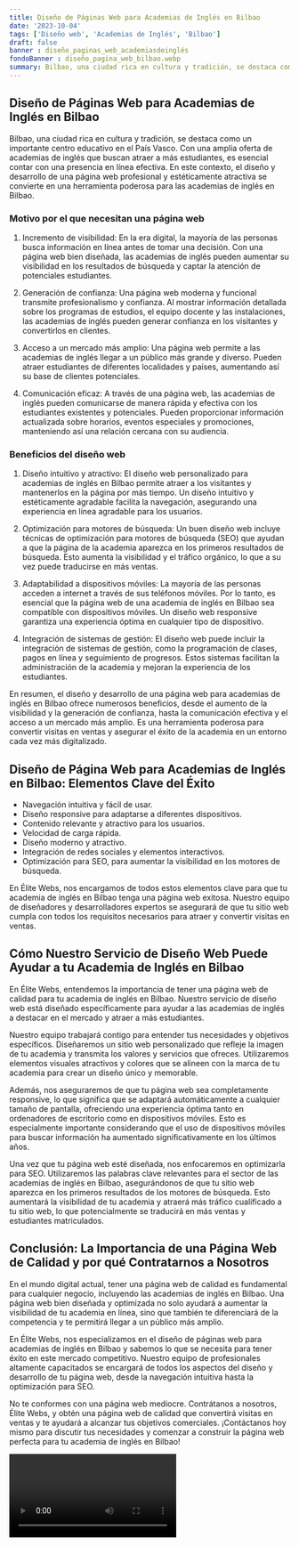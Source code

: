 ```yaml
---
title: Diseño de Páginas Web para Academias de Inglés en Bilbao
date: '2023-10-04'
tags: ['Diseño web', 'Academias de Inglés', 'Bilbao']
draft: false
banner : diseño_paginas_web_academiasdeinglés
fondoBanner : diseño_pagina_web_bilbao.webp
summary: Bilbao, una ciudad rica en cultura y tradición, se destaca como un importante centro educativo en el País Vasco. Con una amplia oferta de academias de inglés que buscan atraer a más estudiantes, es esencial contar con una presencia en línea efectiva. En este contexto, el diseño y desarrollo de una página web profesional y estéticamente atractiva se convierte en una herramienta poderosa para las academias de inglés en Bilbao.
---
```


## Diseño de Páginas Web para Academias de Inglés en Bilbao

Bilbao, una ciudad rica en cultura y tradición, se destaca como un importante centro educativo en el País Vasco. Con una amplia oferta de academias de inglés que buscan atraer a más estudiantes, es esencial contar con una presencia en línea efectiva. En este contexto, el diseño y desarrollo de una página web profesional y estéticamente atractiva se convierte en una herramienta poderosa para las academias de inglés en Bilbao.

### Motivo por el que necesitan una página web

1. Incremento de visibilidad: En la era digital, la mayoría de las personas busca información en línea antes de tomar una decisión. Con una página web bien diseñada, las academias de inglés pueden aumentar su visibilidad en los resultados de búsqueda y captar la atención de potenciales estudiantes.

2. Generación de confianza: Una página web moderna y funcional transmite profesionalismo y confianza. Al mostrar información detallada sobre los programas de estudios, el equipo docente y las instalaciones, las academias de inglés pueden generar confianza en los visitantes y convertirlos en clientes.

3. Acceso a un mercado más amplio: Una página web permite a las academias de inglés llegar a un público más grande y diverso. Pueden atraer estudiantes de diferentes localidades y países, aumentando así su base de clientes potenciales.

4. Comunicación eficaz: A través de una página web, las academias de inglés pueden comunicarse de manera rápida y efectiva con los estudiantes existentes y potenciales. Pueden proporcionar información actualizada sobre horarios, eventos especiales y promociones, manteniendo así una relación cercana con su audiencia.

### Beneficios del diseño web

1. Diseño intuitivo y atractivo: El diseño web personalizado para academias de inglés en Bilbao permite atraer a los visitantes y mantenerlos en la página por más tiempo. Un diseño intuitivo y estéticamente agradable facilita la navegación, asegurando una experiencia en línea agradable para los usuarios.

2. Optimización para motores de búsqueda: Un buen diseño web incluye técnicas de optimización para motores de búsqueda (SEO) que ayudan a que la página de la academia aparezca en los primeros resultados de búsqueda. Esto aumenta la visibilidad y el tráfico orgánico, lo que a su vez puede traducirse en más ventas.

3. Adaptabilidad a dispositivos móviles: La mayoría de las personas acceden a internet a través de sus teléfonos móviles. Por lo tanto, es esencial que la página web de una academia de inglés en Bilbao sea compatible con dispositivos móviles. Un diseño web responsive garantiza una experiencia óptima en cualquier tipo de dispositivo.

4. Integración de sistemas de gestión: El diseño web puede incluir la integración de sistemas de gestión, como la programación de clases, pagos en línea y seguimiento de progresos. Estos sistemas facilitan la administración de la academia y mejoran la experiencia de los estudiantes.

En resumen, el diseño y desarrollo de una página web para academias de inglés en Bilbao ofrece numerosos beneficios, desde el aumento de la visibilidad y la generación de confianza, hasta la comunicación efectiva y el acceso a un mercado más amplio. Es una herramienta poderosa para convertir visitas en ventas y asegurar el éxito de la academia en un entorno cada vez más digitalizado.

<GifSeo />

<Cta />

## Diseño de Página Web para Academias de Inglés en Bilbao: Elementos Clave del Éxito

- Navegación intuitiva y fácil de usar.
- Diseño responsive para adaptarse a diferentes dispositivos.
- Contenido relevante y atractivo para los usuarios.
- Velocidad de carga rápida.
- Diseño moderno y atractivo.
- Integración de redes sociales y elementos interactivos.
- Optimización para SEO, para aumentar la visibilidad en los motores de búsqueda.

En Élite Webs, nos encargamos de todos estos elementos clave para que tu academia de inglés en Bilbao tenga una página web exitosa. Nuestro equipo de diseñadores y desarrolladores expertos se asegurará de que tu sitio web cumpla con todos los requisitos necesarios para atraer y convertir visitas en ventas.

## Cómo Nuestro Servicio de Diseño Web Puede Ayudar a tu Academia de Inglés en Bilbao

En Élite Webs, entendemos la importancia de tener una página web de calidad para tu academia de inglés en Bilbao. Nuestro servicio de diseño web está diseñado específicamente para ayudar a las academias de inglés a destacar en el mercado y atraer a más estudiantes.

Nuestro equipo trabajará contigo para entender tus necesidades y objetivos específicos. Diseñaremos un sitio web personalizado que refleje la imagen de tu academia y transmita los valores y servicios que ofreces. Utilizaremos elementos visuales atractivos y colores que se alineen con la marca de tu academia para crear un diseño único y memorable.

Además, nos aseguraremos de que tu página web sea completamente responsive, lo que significa que se adaptará automáticamente a cualquier tamaño de pantalla, ofreciendo una experiencia óptima tanto en ordenadores de escritorio como en dispositivos móviles. Esto es especialmente importante considerando que el uso de dispositivos móviles para buscar información ha aumentado significativamente en los últimos años.

Una vez que tu página web esté diseñada, nos enfocaremos en optimizarla para SEO. Utilizaremos las palabras clave relevantes para el sector de las academias de inglés en Bilbao, asegurándonos de que tu sitio web aparezca en los primeros resultados de los motores de búsqueda. Esto aumentará la visibilidad de tu academia y atraerá más tráfico cualificado a tu sitio web, lo que potencialmente se traducirá en más ventas y estudiantes matriculados.

## Conclusión: La Importancia de una Página Web de Calidad y por qué Contratarnos a Nosotros

En el mundo digital actual, tener una página web de calidad es fundamental para cualquier negocio, incluyendo las academias de inglés en Bilbao. Una página web bien diseñada y optimizada no solo ayudará a aumentar la visibilidad de tu academia en línea, sino que también te diferenciará de la competencia y te permitirá llegar a un público más amplio.

En Élite Webs, nos especializamos en el diseño de páginas web para academias de inglés en Bilbao y sabemos lo que se necesita para tener éxito en este mercado competitivo. Nuestro equipo de profesionales altamente capacitados se encargará de todos los aspectos del diseño y desarrollo de tu página web, desde la navegación intuitiva hasta la optimización para SEO.

No te conformes con una página web mediocre. Contrátanos a nosotros, Élite Webs, y obtén una página web de calidad que convertirá visitas en ventas y te ayudará a alcanzar tus objetivos comerciales. ¡Contáctanos hoy mismo para discutir tus necesidades y comenzar a construir la página web perfecta para tu academia de inglés en Bilbao!

<Video />

<CtaBot job='Academias de Inglés' city='Bilbao'/>

<Gmaps query='Bilbao+españa+maps' />